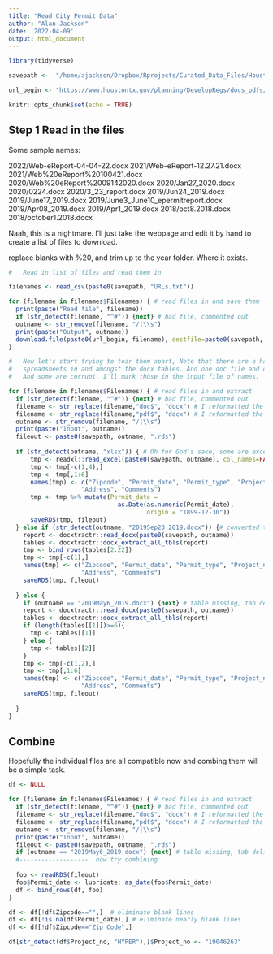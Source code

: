 ```yaml
---
title: "Read City Permit Data"
author: "Alan Jackson"
date: '2022-04-09'
output: html_document
---
```


```r
library(tidyverse)

savepath <-  "/home/ajackson/Dropbox/Rprojects/Curated_Data_Files/Houston_Permits/"

url_begin <- "https://www.houstontx.gov/planning/DevelopRegs/docs_pdfs/Permit_eReport/"

knitr::opts_chunk$set(echo = TRUE)
```

##    Step 1 Read in the files

Some sample names:

2022/Web-eReport-04-04-22.docx
2021/Web-eReport-12.27.21.docx
2021/Web%20eReport%20100421.docx
2020/Web%20eReport%2009142020.docx
2020/Jan27_2020.docx
2020/0224.docx
2020/3_23_report.docx
2019/Jun24_2019.docx
2019/June17_2019.docx
2019/June3_June10_epermitreport.docx
2019/Apr08_2019.docx
2019/Apr1_2019.docx
2018/oct8.2018.docx
2018/october1.2018.docx

Naah, this is a nightmare. I'll just take the webpage and edit it by hand to 
create a list of files to download.

replace blanks with %20, and trim up to the year folder. Where it exists. 


```r

#   Read in list of files and read them in

filenames <- read_csv(paste0(savepath, "URLs.txt"))

for (filename in filenames$Filenames) { # read files in and save them
  print(paste("Read file", filename))
  if (str_detect(filename, "^#")) {next} # bad file, commented out
  outname <- str_remove(filename, "/|\\s")
  print(paste("Output", outname))
  download.file(paste0(url_begin, filename), destfile=paste0(savepath, outname), mode="wb")
}

#   Now let's start trying to tear them apart, Note that there are a handful of excel
#   spreadsheets in and amongst the docx tables. And one doc file and one pdf. Gaaa...
#   And some are corrupt. I'll mark those in the input file of names.

for (filename in filenames$Filenames) { # read files in and extract
  if (str_detect(filename, "^#")) {next} # bad file, commented out
  filename <- str_replace(filename,"doc$", "docx") # I reformatted the doc file
  filename <- str_replace(filename,"pdf$", "docx") # I reformatted the pdf file
  outname <- str_remove(filename, "/|\\s")
  print(paste("Input", outname))
  fileout <- paste0(savepath, outname, ".rds")
  
  if (str_detect(outname, "xlsx")) { # Oh for God's sake, some are excel????
      tmp <- readxl::read_excel(paste0(savepath, outname), col_names=FALSE)  
      tmp <- tmp[-c(1,4),] 
      tmp <- tmp[,1:6] 
      names(tmp) <- c("Zipcode", "Permit_date", "Permit_type", "Project_no", 
                    "Address", "Comments")
      tmp <- tmp %>% mutate(Permit_date = 
                              as.Date(as.numeric(Permit_date), 
                                      origin = "1899-12-30"))
      saveRDS(tmp, fileout)
  } else if (str_detect(outname, "2019Sep23_2019.docx")) {# converted to docx with google from pdf
    report <- docxtractr::read_docx(paste0(savepath, outname))
    tables <- docxtractr::docx_extract_all_tbls(report)
    tmp <- bind_rows(tables[2:22])
    tmp <- tmp[-c(1),] 
    names(tmp) <- c("Zipcode", "Permit_date", "Permit_type", "Project_no", 
                    "Address", "Comments")
    saveRDS(tmp, fileout)
    
  } else {
    if (outname == "2019May6_2019.docx") {next} # table missing, tab delimited
    report <- docxtractr::read_docx(paste0(savepath, outname))
    tables <- docxtractr::docx_extract_all_tbls(report)
    if (length(tables[[1]])>=6){
      tmp <- tables[[1]]
    } else {
      tmp <- tables[[2]]
    }
    tmp <- tmp[-c(1,2),] 
    tmp <- tmp[,1:6] 
    names(tmp) <- c("Zipcode", "Permit_date", "Permit_type", "Project_no", 
                    "Address", "Comments")
    saveRDS(tmp, fileout)
    
  }
}


```


##    Combine

Hopefully the individual files are all compatible now and combing them will be
a simple task.

```r

df <- NULL

for (filename in filenames$Filenames) { # read files in and extract
  if (str_detect(filename, "^#")) {next} # bad file, commented out
  filename <- str_replace(filename,"doc$", "docx") # I reformatted the doc file
  filename <- str_replace(filename,"pdf$", "docx") # I reformatted the pdf file
  outname <- str_remove(filename, "/|\\s")
  print(paste("Input", outname))
  fileout <- paste0(savepath, outname, ".rds")
  if (outname == "2019May6_2019.docx") {next} # table missing, tab delimited
  #-------------------  now try combining
  
  foo <- readRDS(fileout)
  foo$Permit_date <- lubridate::as_date(foo$Permit_date)
  df <- bind_rows(df, foo)
}

df <- df[!df$Zipcode=="",]  # eliminate blank lines
df <- df[!is.na(df$Permit_date),] # eliminate nearly blank lines
df <- df[!df$Zipcode=="Zip Code",]

df[str_detect(df$Project_no, "HYPER"),]$Project_no <- "19046263"

```







